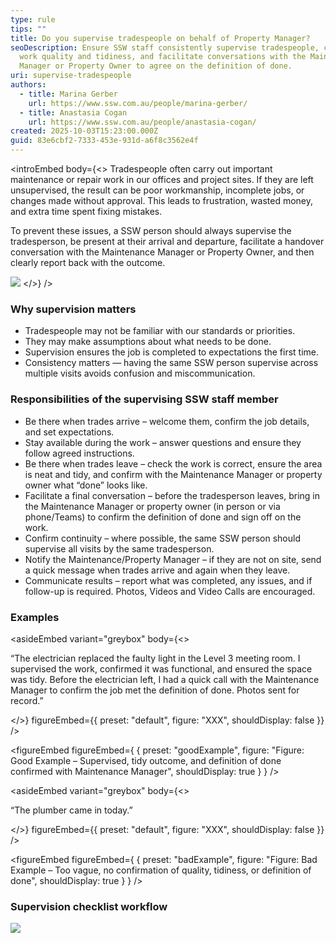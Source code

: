 ```yaml
---
type: rule
tips: ""
title: Do you supervise tradespeople on behalf of Property Manager?
seoDescription: Ensure SSW staff consistently supervise tradespeople, confirm
  work quality and tidiness, and facilitate conversations with the Maintenance
  Manager or Property Owner to agree on the definition of done.
uri: supervise-tradespeople
authors:
  - title: Marina Gerber
    url: https://www.ssw.com.au/people/marina-gerber/
  - title: Anastasia Cogan
    url: https://www.ssw.com.au/people/anastasia-cogan/
created: 2025-10-03T15:23:00.000Z
guid: 83e6cbf2-7333-453e-931d-a6f8c3562e4f
---
```

<introEmbed
  body={<>
Tradespeople often carry out important maintenance or repair work in our offices and project sites. If they are left unsupervised, the result can be poor workmanship, incomplete jobs, or changes made without approval. This leads to frustration, wasted money, and extra time spent fixing mistakes.

To prevent these issues, a SSW person should always supervise the tradesperson, be present at their arrival and departure, facilitate a handover conversation with the Maintenance Manager or Property Owner, and then clearly report back with the outcome.

![](/uploads/rules/supervise-tradespeople/screenshot-2025-10-07-095917.png)
  </>}
/>
### Why supervision matters

* Tradespeople may not be familiar with our standards or priorities.
* They may make assumptions about what needs to be done.
* Supervision ensures the job is completed to expectations the first time.
* Consistency matters — having the same SSW person supervise across multiple visits avoids confusion and miscommunication.

### Responsibilities of the supervising SSW staff member

* Be there when trades arrive – welcome them, confirm the job details, and set expectations.
* Stay available during the work – answer questions and ensure they follow agreed instructions.
* Be there when trades leave – check the work is correct, ensure the area is neat and tidy, and confirm with the Maintenance Manager or property owner what “done” looks like.
* Facilitate a final conversation – before the tradesperson leaves, bring in the Maintenance Manager or property owner (in person or via phone/Teams) to confirm the definition of done and sign off on the work.
* Confirm continuity – where possible, the same SSW person should supervise all visits by the same tradesperson.
* Notify the Maintenance/Property Manager – if they are not on site, send a quick message when trades arrive and again when they leave.
* Communicate results – report what was completed, any issues, and if follow-up is required. Photos, Videos and Video Calls are encouraged.

### Examples

<asideEmbed
  variant="greybox"
  body={<>
    
“The electrician replaced the faulty light in the Level 3 meeting room. I supervised the work, confirmed it was functional, and ensured the space was tidy. Before the electrician left, I had a quick call with the Maintenance Manager to confirm the job met the definition of done. Photos sent for record.”

  </>}
  figureEmbed={{
    preset: "default",
    figure: "XXX",
    shouldDisplay: false
  }}
/>

<figureEmbed figureEmbed={ {
  preset: "goodExample",
  figure: "Figure: Good Example – Supervised, tidy outcome, and definition of done confirmed with Maintenance Manager",
  shouldDisplay: true
} } />


<asideEmbed
  variant="greybox"
  body={<>
    
“The plumber came in today.”

  </>}
  figureEmbed={{
    preset: "default",
    figure: "XXX",
    shouldDisplay: false
  }}
/>

<figureEmbed figureEmbed={ {
  preset: "badExample",
  figure: "Figure: Bad Example – Too vague, no confirmation of quality, tidiness, or definition of done",
  shouldDisplay: true
} } />


### Supervision checklist workflow

![](/uploads/rules/supervise-tradespeople/screenshot-2025-10-08-094611.png)